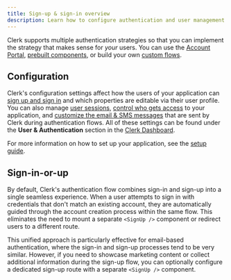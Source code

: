 ```yaml
---
title: Sign-up & sign-in overview
description: Learn how to configure authentication and user management for your Clerk application.
---
```


Clerk supports multiple authentication strategies so that you can implement the strategy that makes sense for _your_ users. You can use the [Account Portal](/docs/customization/account-portal/overview), [prebuilt components](/docs/components/overview), or build your own [custom flows](/docs/custom-flows/overview).

## Configuration

Clerk's configuration settings affect how the users of your application can [sign up and sign in](/docs/authentication/configuration/sign-up-sign-in-options) and which properties are editable via their user profile. You can also manage [user sessions](/docs/authentication/configuration/session-options), [control who gets access](/docs/authentication/configuration/restrictions) to your application, and [customize the email & SMS messages](/docs/authentication/configuration/email-sms-templates) that are sent by Clerk during authentication flows. All of these settings can be found under the **User & Authentication** section in the [Clerk Dashboard](https://dashboard.clerk.com/).

For more information on how to set up your application, see the [setup guide](/docs/quickstarts/setup-clerk).

## Sign-in-or-up

By default, Clerk's authentication flow combines sign-in and sign-up into a single seamless experience. When a user attempts to sign in with credentials that don't match an existing account, they are automatically guided through the account creation process within the same flow. This eliminates the need to mount a separate `<SignUp />` component or redirect users to a different route.

This unified approach is particularly effective for email-based authentication, where the sign-in and sign-up processes tend to be very similar. However, if you need to showcase marketing content or collect additional information during the sign-up flow, you can optionally configure a dedicated sign-up route with a separate `<SignUp />` component.